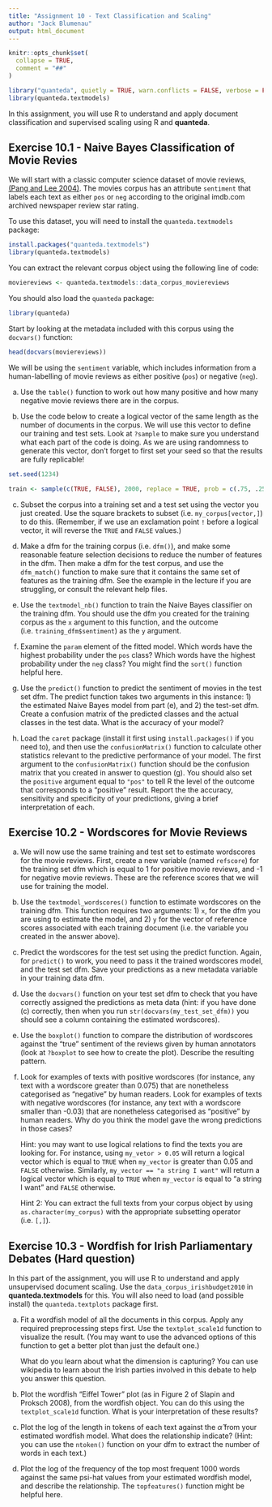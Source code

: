 ```yaml
---
title: "Assignment 10 - Text Classification and Scaling"
author: "Jack Blumenau"
output: html_document
---
```


```r
knitr::opts_chunk$set(
  collapse = TRUE,
  comment = "##"
)
```

```r
library("quanteda", quietly = TRUE, warn.conflicts = FALSE, verbose = FALSE)
library(quanteda.textmodels)
```

In this assignment, you will use R to understand and apply document classification and supervised scaling using R and **quanteda**.

## Exercise 10.1 - Naive Bayes Classification of Movie Revies

We will start with a classic computer science dataset of movie reviews, [(Pang and Lee 2004)](http://www.cs.cornell.edu/home/llee/papers/cutsent.pdf). The movies corpus has an attribute `sentiment` that labels each text as either `pos` or `neg` according to the original imdb.com archived newspaper review star rating.  

To use this dataset, you will need to install the `quanteda.textmodels` package:

```r
install.packages("quanteda.textmodels")
library(quanteda.textmodels)
```

You can extract the relevant corpus object using the following line of code:

```r

moviereviews <- quanteda.textmodels::data_corpus_moviereviews

```

You should also load the `quanteda` package:

```r
library(quanteda)
```

Start by looking at the metadata included with this corpus using the `docvars()` function:

```r

head(docvars(moviereviews))

```

We will be using the `sentiment` variable, which includes information from a human-labelling of movie reviews as either positive (`pos`) or negative (`neg`).

(a) Use the `table()` function to work out how many positive and how many negative movie reviews there are in the corpus.

(b) Use the code below to create a logical vector of the same length as the number of documents in the corpus. We will use this vector to define our training and test sets. Look at `?sample` to make sure you understand what each part of the code is doing. As we are using randomness to generate this vector, don't forget to first set your seed so that the results are fully replicable!

```r

set.seed(1234)

train <- sample(c(TRUE, FALSE), 2000, replace = TRUE, prob = c(.75, .25))

```

(c) Subset the corpus into a training set and a test set using the vector you just created. Use the square brackets to subset (i.e. `my_corpus[vector,]`) to do this. (Remember, if we use an exclamation point `!` before a logical vector, it will reverse the `TRUE` and `FALSE` values.)

d) Make a dfm for the training corpus (i.e. `dfm()`), and make some reasonable feature selection decisions to reduce the number of features in the dfm. Then make a dfm for the test corpus, and use the `dfm_match()` function to make sure that it contains the same set of features as the training dfm. See the example in the lecture if you are struggling, or consult the relevant help files.

(e) Use the `textmodel_nb()` function to train the Naive Bayes classifier on the training dfm. You should use the dfm you created for the training corpus as the `x` argument to this function, and the outcome (i.e. `training_dfm$sentiment`) as the `y` argument.

(f) Examine the `param` element of the fitted model. Which words have the highest probability under the `pos` class? Which words have the highest probability under the `neg` class? You might find the `sort()` function helpful here.

(g) Use the `predict()` function to predict the sentiment of movies in the test set dfm. The predict function takes two arguments in this instance: 1) the estimated Naive Bayes model from part (e), and 2) the test-set dfm. Create a confusion matrix of the predicted classes and the actual classes in the test data. What is the accuracy of your model?

(h) Load the `caret` package (install it first using `install.packages()` if you need to), and then use the `confusionMatrix()` function to calculate other statistics relevant to the predictive performance of your model. The first argument to the `confusionMatrix()` function should be the confusion matrix that you created in answer to question (g). You should also set the `positive` argument equal to `"pos"` to tell R the level of the outcome that corresponds to a "positive" result. Report the the accuracy, sensitivity and specificity of your predictions, giving a brief interpretation of each.

## Exercise 10.2 - Wordscores for Movie Reviews

(a) We will now use the same training and test set to estimate wordscores for the movie reviews. First, create a new variable (named `refscore`) for the training set dfm which is equal to 1 for positive movie reviews, and -1 for negative movie reviews. These are the reference scores that we will use for training the model.

(b) Use the `textmodel_wordscores()` function to estimate wordscores on the training dfm. This function requires two arguments: 1) `x`, for the dfm you are using to estimate the model, and 2) `y` for the vector of reference scores associated with each training document (i.e. the variable you created in the answer above).

(c) Predict the wordscores for the test set using the predict function. Again, for `predict()` to work, you need to pass it the trained wordscores model, and the test set dfm. Save your predictions as a new metadata variable in your training data dfm.

(d) Use the `docvars()` function on your test set dfm to check that you have correctly assigned the predictions as meta data (hint: if you have done (c) correctly, then when you run `str(docvars(my_test_set_dfm))` you should see a column containing the estimated wordscores).

(e) Use the `boxplot()` function to compare the distribution of wordscores against the "true" sentiment of the reviews given by human annotators (look at `?boxplot` to see how to create the plot). Describe the resulting pattern. 

(f) Look for examples of texts with positive wordscores (for instance, any text with a wordscore greater than 0.075) that are nonetheless categorised as "negative" by human readers. Look for examples of texts with negative wordscores (for instance, any text with a wordscore smaller than -0.03) that are nonetheless categorised as "positive" by human readers. Why do you think the model gave the wrong predictions in those cases? 

    Hint: you may want to use logical relations to find the texts you are looking for. For instance, using `my_vetor > 0.05` will return a logical vector which is equal to `TRUE` when `my_vector` is greater than 0.05 and `FALSE` otherwise. Similarly, `my_vector == "a string I want"` will return a logical vector which is equal to `TRUE` when `my_vector` is equal to "a string I want" and `FALSE` otherwise.

    Hint 2: You can extract the full texts from your corpus object by using `as.character(my_corpus)` with the appropriate subsetting operator (i.e. `[,]`).

## Exercise 10.3 - Wordfish for Irish Parliamentary Debates (Hard question)

In this part of the assignment, you will use R to understand and apply unsupervised document scaling. Use the `data_corpus_irishbudget2010` in **quanteda.textmodels** for this. You will also need to load (and possible install) the `quanteda.textplots` package first.

a) Fit a wordfish model of all the documents in this corpus. Apply any required preprocessing steps first. Use the `textplot_scale1d` function to visualize the result. (You may want to use the advanced options of this function to get a better plot than just the default one.) 

    What do you learn about what the dimension is capturing? You can use wikipedia to learn about the Irish parties involved in this debate to help you answer this question.

b) Plot the wordfish "Eiffel Tower" plot (as in Figure 2 of Slapin and Proksch 2008), from the wordfish object. You can do this using the `textplot_scale1d` function. What is your interpretation of these results?

c) Plot the log of the length in tokens of each text against the $\hat{\alpha}$ from your estimated wordfish model. What does the relationship indicate? (Hint: you can use the `ntoken()` function on your dfm to extract the number of words in each text.)

d) Plot the log of the frequency of the top most frequent 1000 words against the same psi-hat values from your estimated wordfish model, and describe the relationship. The `topfeatures()` function might be helpful here.
